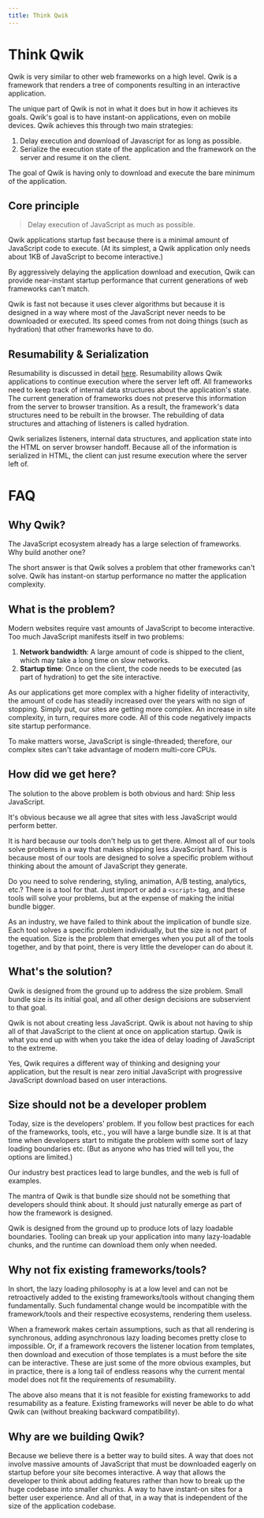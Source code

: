 ```yaml
---
title: Think Qwik
---
```


# Think Qwik

Qwik is very similar to other web frameworks on a high level. Qwik is a framework that renders a tree of components resulting in an interactive application.

The unique part of Qwik is not in what it does but in how it achieves its goals. Qwik's goal is to have instant-on applications, even on mobile devices. Qwik achieves this through two main strategies:

1. Delay execution and download of Javascript for as long as possible.
2. Serialize the execution state of the application and the framework on the server and resume it on the client.

The goal of Qwik is having only to download and execute the bare minimum of the application.

## Core principle

> Delay execution of JavaScript as much as possible.

Qwik applications startup fast because there is a minimal amount of JavaScript code to execute. (At its simplest, a Qwik application only needs about 1KB of JavaScript to become interactive.)

By aggressively delaying the application download and execution, Qwik can provide near-instant startup performance that current generations of web frameworks can't match.

Qwik is fast not because it uses clever algorithms but because it is designed in a way where most of the JavaScript never needs to be downloaded or executed. Its speed comes from not doing things (such as hydration) that other frameworks have to do.

## Resumability & Serialization

Resumability is discussed in detail [here](./concepts/resumable.mdx). Resumability allows Qwik applications to continue execution where the server left off. All frameworks need to keep track of internal data structures about the application's state. The current generation of frameworks does not preserve this information from the server to browser transition. As a result, the framework's data structures need to be rebuilt in the browser. The rebuilding of data structures and attaching of listeners is called hydration.

Qwik serializes listeners, internal data structures, and application state into the HTML on server browser handoff. Because all of the information is serialized in HTML, the client can just resume execution where the server left of.

# FAQ

## Why Qwik?

The JavaScript ecosystem already has a large selection of frameworks. Why build another one?

The short answer is that Qwik solves a problem that other frameworks can't solve. Qwik has instant-on startup performance no matter the application complexity.

## What is the problem?

Modern websites require vast amounts of JavaScript to become interactive. Too much JavaScript manifests itself in two problems:

1. **Network bandwidth**: A large amount of code is shipped to the client, which may take a long time on slow networks.
2. **Startup time**: Once on the client, the code needs to be executed (as part of hydration) to get the site interactive.

As our applications get more complex with a higher fidelity of interactivity, the amount of code has steadily increased over the years with no sign of stopping. Simply put, our sites are getting more complex. An increase in site complexity, in turn, requires more code. All of this code negatively impacts site startup performance.

To make matters worse, JavaScript is single-threaded; therefore, our complex sites can't take advantage of modern multi-core CPUs.

## How did we get here?

The solution to the above problem is both obvious and hard: Ship less JavaScript.

It's obvious because we all agree that sites with less JavaScript would perform better.

It is hard because our tools don't help us to get there. Almost all of our tools solve problems in a way that makes shipping less JavaScript hard. This is because most of our tools are designed to solve a specific problem without thinking about the amount of JavaScript they generate.

Do you need to solve rendering, styling, animation, A/B testing, analytics, etc.? There is a tool for that. Just import or add a `<script>` tag, and these tools will solve your problems, but at the expense of making the initial bundle bigger.

As an industry, we have failed to think about the implication of bundle size. Each tool solves a specific problem individually, but the size is not part of the equation. Size is the problem that emerges when you put all of the tools together, and by that point, there is very little the developer can do about it.

## What's the solution?

Qwik is designed from the ground up to address the size problem. Small bundle size is its initial goal, and all other design decisions are subservient to that goal.

Qwik is not about creating less JavaScript. Qwik is about not having to ship all of that JavaScript to the client at once on application startup. Qwik is what you end up with when you take the idea of delay loading of JavaScript to the extreme.

Yes, Qwik requires a different way of thinking and designing your application, but the result is near zero initial JavaScript with progressive JavaScript download based on user interactions.

## Size should not be a developer problem

Today, size is the developers' problem. If you follow best practices for each of the frameworks, tools, etc., you will have a large bundle size. It is at that time when developers start to mitigate the problem with some sort of lazy loading boundaries etc. (But as anyone who has tried will tell you, the options are limited.)

Our industry best practices lead to large bundles, and the web is full of examples.

The mantra of Qwik is that bundle size should not be something that developers should think about. It should just naturally emerge as part of how the framework is designed.

Qwik is designed from the ground up to produce lots of lazy loadable boundaries. Tooling can break up your application into many lazy-loadable chunks, and the runtime can download them only when needed.

## Why not fix existing frameworks/tools?

In short, the lazy loading philosophy is at a low level and can not be retroactively added to the existing frameworks/tools without changing them fundamentally. Such fundamental change would be incompatible with the framework/tools and their respective ecosystems, rendering them useless.

When a framework makes certain assumptions, such as that all rendering is synchronous, adding asynchronous lazy loading becomes pretty close to impossible. Or, if a framework recovers the listener location from templates, then download and execution of those templates is a must before the site can be interactive. These are just some of the more obvious examples, but in practice, there is a long tail of endless reasons why the current mental model does not fit the requirements of resumability.

The above also means that it is not feasible for existing frameworks to add resumability as a feature. Existing frameworks will never be able to do what Qwik can (without breaking backward compatibility).

## Why are we building Qwik?

Because we believe there is a better way to build sites. A way that does not involve massive amounts of JavaScript that must be downloaded eagerly on startup before your site becomes interactive. A way that allows the developer to think about adding features rather than how to break up the huge codebase into smaller chunks. A way to have instant-on sites for a better user experience. And all of that, in a way that is independent of the size of the application codebase.
